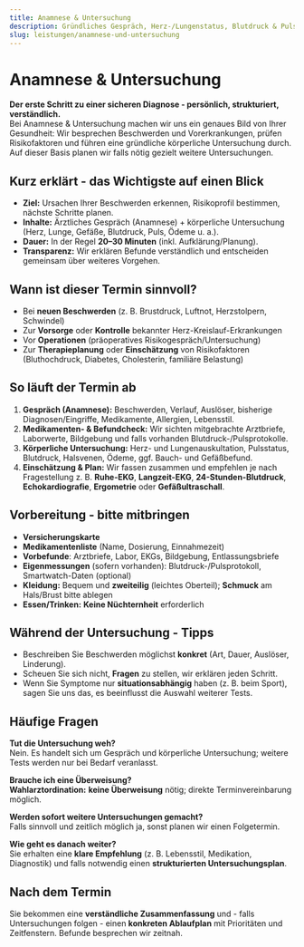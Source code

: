 ```yaml
---
title: Anamnese & Untersuchung
description: Gründliches Gespräch, Herz-/Lungenstatus, Blutdruck & Puls. Verständliche Empfehlungen und individueller Plan. Termin online beim Kardiologen in Linz.
slug: leistungen/anamnese-und-untersuchung
---
```



# Anamnese & Untersuchung

**Der erste Schritt zu einer sicheren Diagnose - persönlich, strukturiert, verständlich.**  
Bei Anamnese & Untersuchung machen wir uns ein genaues Bild von Ihrer Gesundheit: Wir besprechen Beschwerden und Vorerkrankungen, prüfen Risikofaktoren und führen eine gründliche körperliche Untersuchung durch. Auf dieser Basis planen wir falls nötig gezielt weitere Untersuchungen.

## Kurz erklärt - das Wichtigste auf einen Blick

- **Ziel:** Ursachen Ihrer Beschwerden erkennen, Risikoprofil bestimmen, nächste Schritte planen.
- **Inhalte:** Ärztliches Gespräch (Anamnese) + körperliche Untersuchung (Herz, Lunge, Gefäße, Blutdruck, Puls, Ödeme u. a.).
- **Dauer:** In der Regel **20–30 Minuten** (inkl. Aufklärung/Planung).
- **Transparenz:** Wir erklären Befunde verständlich und entscheiden gemeinsam über weiteres Vorgehen.

## Wann ist dieser Termin sinnvoll?

- Bei **neuen Beschwerden** (z. B. Brustdruck, Luftnot, Herzstolpern, Schwindel)
- Zur **Vorsorge** oder **Kontrolle** bekannter Herz-Kreislauf-Erkrankungen
- Vor **Operationen** (präoperatives Risikogespräch/Untersuchung)
- Zur **Therapieplanung** oder **Einschätzung** von Risikofaktoren (Bluthochdruck, Diabetes, Cholesterin, familiäre Belastung)

## So läuft der Termin ab

1. **Gespräch (Anamnese):** Beschwerden, Verlauf, Auslöser, bisherige Diagnosen/Eingriffe, Medikamente, Allergien, Lebensstil.
2. **Medikamenten- & Befundcheck:** Wir sichten mitgebrachte Arztbriefe, Laborwerte, Bildgebung und falls vorhanden Blutdruck-/Pulsprotokolle.
3. **Körperliche Untersuchung:** Herz- und Lungen­auskultation, Pulsstatus, Blutdruck, Halsvenen, Ödeme, ggf. Bauch- und Gefäßbefund.
4. **Einschätzung & Plan:** Wir fassen zusammen und empfehlen je nach Fragestellung z. B. **Ruhe-EKG**, **Langzeit-EKG**, **24-Stunden-Blutdruck**, **Echokardiografie**, **Ergometrie** oder **Gefäßultraschall**.

## Vorbereitung - bitte mitbringen

- **Versicherungskarte**
- **Medikamentenliste** (Name, Dosierung, Einnahmezeit)
- **Vorbefunde**: Arztbriefe, Labor, EKGs, Bildgebung, Entlassungsbriefe
- **Eigenmessungen** (sofern vorhanden): Blutdruck-/Pulsprotokoll, Smartwatch-Daten (optional)
- **Kleidung:** Bequem und **zweiteilig** (leichtes Oberteil); **Schmuck** am Hals/Brust bitte ablegen
- **Essen/Trinken:** **Keine Nüchternheit** erforderlich

## Während der Untersuchung - Tipps

- Beschreiben Sie Beschwerden möglichst **konkret** (Art, Dauer, Auslöser, Linderung).
- Scheuen Sie sich nicht, **Fragen** zu stellen, wir erklären jeden Schritt.
- Wenn Sie Symptome nur **situationsabhängig** haben (z. B. beim Sport), sagen Sie uns das, es beeinflusst die Auswahl weiterer Tests.

## Häufige Fragen

**Tut die Untersuchung weh?**  
Nein. Es handelt sich um Gespräch und körperliche Untersuchung; weitere Tests werden nur bei Bedarf veranlasst.

**Brauche ich eine Überweisung?**  
**Wahlarztordination:** **keine Überweisung** nötig; direkte Terminvereinbarung möglich.

**Werden sofort weitere Untersuchungen gemacht?**  
Falls sinnvoll und zeitlich möglich ja, sonst planen wir einen Folgetermin.

**Wie geht es danach weiter?**  
Sie erhalten eine **klare Empfehlung** (z. B. Lebensstil, Medikation, Diagnostik) und falls notwendig einen **strukturierten Untersuchungsplan**.

## Nach dem Termin

Sie bekommen eine **verständliche Zusammenfassung** und - falls Untersuchungen folgen - einen **konkreten Ablaufplan** mit Prioritäten und Zeitfenstern. Befunde besprechen wir zeitnah.

<ScheduleAppointment></ScheduleAppointment>
